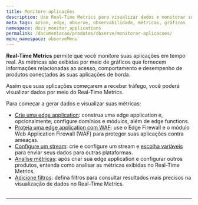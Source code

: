 ```yaml
---
title: Monitore aplicações
description: Use Real-Time Metrics para visualizar dados e monitorar suas aplicações.
meta_tags: azion, edge, observe, observabilidade, métricas, gráficos
namespace: docs_monitor_applications
permalink: /documentacao/produtos/observe/monitorar-aplicacoes/
menu_namespace: observeMenu
---
```



**Real-Time Metrics** permite que você monitore suas aplicações em tempo real. As métricas são exibidas por meio de gráficos que fornecem informações relacionadas ao acesso, comportamento e desempenho de produtos conectados às suas aplicações de borda.

Assim que suas aplicações começarem a receber tráfego, você poderá visualizar dados por meio do Real-Time Metrics.

<LinkButton link="/pt-br/documentacao/produtos/observe/real-time-metrics/" text="ir para referência do real-time metrics" outlined target="_blank" />

Para começar a gerar dados e visualizar suas métricas:

- [Crie uma edge application](/pt-br/documentacao/produtos/guias/build/criar-uma-aplicacao/): construa uma edge application e, opcionalmente, configure domínios e módulos, além de edge functions.
- [Proteja uma edge application com WAF](/pt-br/documentacao/produtos/secure/proteja-aplicacao/): use o Edge Firewall e o módulo Web Application Firewall (WAF) para proteger suas aplicações contra ameaças.
- [Configure um stream](/pt-br/documentacao/produtos/guias/como-usar-data-stream/): crie e configure um stream e [escolha variáveis](/pt-br/documentacao/produtos/guias/observe/data-stream-selecionar-variaveis/) para enviar seus dados para outras plataformas.
- [Analise métricas](/pt-br/documentacao/produtos/guias/observe/analisar-metricas/): após criar sua edge application e configurar outros produtos, entenda como analisar as métricas exibidas no Real-Time Metrics.
- [Adicione filtros](/pt-br/documentacao/produtos/guias/observe/adicionar-filtros-metrics/): defina filtros para consultar resultados mais precisos na visualização de dados no Real-Time Metrics.
<br /><br />
---


